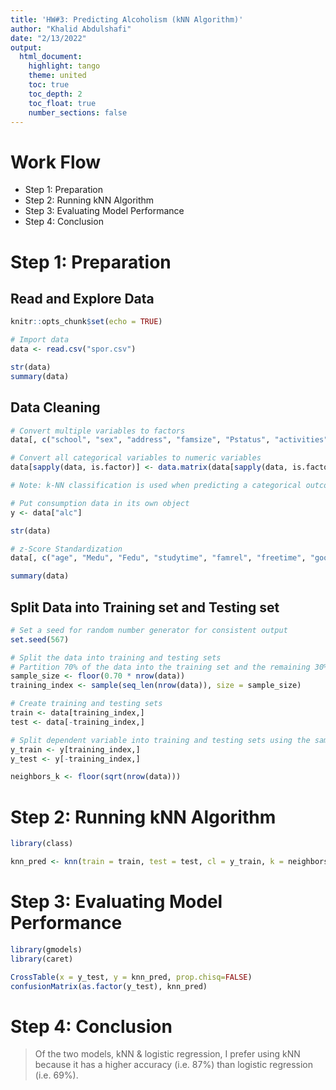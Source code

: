```yaml
---
title: 'HW#3: Predicting Alcoholism (kNN Algorithm)'
author: "Khalid Abdulshafi"
date: "2/13/2022"
output: 
  html_document:
    highlight: tango
    theme: united
    toc: true
    toc_depth: 2
    toc_float: true
    number_sections: false
---
```


# Work Flow

- Step 1: Preparation
- Step 2: Running kNN Algorithm
- Step 3: Evaluating Model Performance
- Step 4: Conclusion

# Step 1: Preparation

## Read and Explore Data

```r
knitr::opts_chunk$set(echo = TRUE)
```

```r
# Import data
data <- read.csv("spor.csv")
```

```r
str(data)
summary(data)
```

## Data Cleaning

```r
# Convert multiple variables to factors
data[, c("school", "sex", "address", "famsize", "Pstatus", "activities", "romantic", "alc")] <- lapply(data[, c("school", "sex", "address", "famsize", "Pstatus", "activities", "romantic", "alc")], factor)
```

```r
# Convert all categorical variables to numeric variables
data[sapply(data, is.factor)] <- data.matrix(data[sapply(data, is.factor)])
```

```r
# Note: k-NN classification is used when predicting a categorical outcome, whereas k-NN regression is used when predicting a continuous outcome.

# Put consumption data in its own object
y <- data["alc"]
```

```r
str(data)
```

```r
# z-Score Standardization
data[, c("age", "Medu", "Fedu", "studytime", "famrel", "freetime", "goout", "health", "absences", "grades")] <- scale(data[, c("age", "Medu", "Fedu", "studytime", "famrel", "freetime", "goout", "health", "absences", "grades")])
```

```r
summary(data)
```

##  Split Data into Training set and Testing set

```r
# Set a seed for random number generator for consistent output
set.seed(567)

# Split the data into training and testing sets
# Partition 70% of the data into the training set and the remaining 30% in the testing set.
sample_size <- floor(0.70 * nrow(data))
training_index <- sample(seq_len(nrow(data)), size = sample_size)

# Create training and testing sets
train <- data[training_index,]
test <- data[-training_index,]

# Split dependent variable into training and testing sets using the same partition as above.
y_train <- y[training_index,]
y_test <- y[-training_index,]
```

```r
neighbors_k <- floor(sqrt(nrow(data)))
```

# Step 2: Running kNN Algorithm

```r
library(class)
```

```r
knn_pred <- knn(train = train, test = test, cl = y_train, k = neighbors_k)
```

# Step 3: Evaluating Model Performance

```r
library(gmodels)
library(caret)
```

```r
CrossTable(x = y_test, y = knn_pred, prop.chisq=FALSE)
confusionMatrix(as.factor(y_test), knn_pred)
```

# Step 4: Conclusion

> Of the two models, kNN & logistic regression, I prefer using kNN because it has a higher accuracy (i.e. 87%) than logistic regression (i.e. 69%).